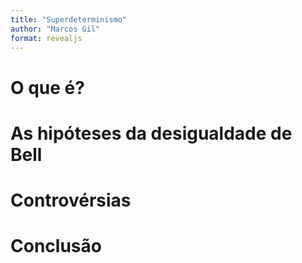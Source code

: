```yaml
---
title: "Superdeterminismo"
author: "Marcos Gil"
format: revealjs
---
```


# O que é?

# As hipóteses da desigualdade de Bell

# Controvérsias

# Conclusão